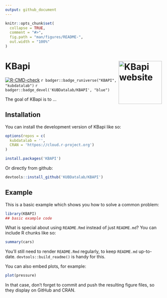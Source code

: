 ```yaml
---
output: github_document
---
```


<!-- README.md is generated from README.Rmd. Please edit that file -->

```r
knitr::opts_chunk$set(
  collapse = TRUE,
  comment = "#>",
  fig.path = "man/figures/README-",
  out.width = "100%"
)
```

# KBapi <a href="https://kubdatalab.github.io/KBAPI/"><img src="man/figures/logo.png" align="right" height="139" alt="KBapi website" /></a>

<!-- badges: start -->
[![R-CMD-check](https://github.com/KUBDatalab/KBAPI/actions/workflows/R-CMD-check.yaml/badge.svg)](https://github.com/KUBDatalab/KBAPI/actions/workflows/R-CMD-check.yaml)
`r badger::badge_runiverse("KBAPI", "kubdatalab") `
`r badger::badge_devel('KUBDatalab/KBAPI', "blue") `
<!-- badges: end -->

The goal of KBapi is to ...

## Installation

You can install the development version of KBapi like so:

``` r
options(repos = c(
  kubdatalab = '',
  CRAN = 'httpos://cloud.r-project.org')
)

install.packages('KBAPI')
```

Or directly from github:
``` r
devtools::install_github('KUBDatalab/KBAPI')
```

## Example

This is a basic example which shows you how to solve a common problem:

```r
library(KBAPI)
## basic example code
```

What is special about using `README.Rmd` instead of just `README.md`? You can include R chunks like so:

```r
summary(cars)
```

You'll still need to render `README.Rmd` regularly, to keep `README.md` up-to-date. `devtools::build_readme()` is handy for this.

You can also embed plots, for example:

```r
plot(pressure)
```

In that case, don't forget to commit and push the resulting figure files, so they display on GitHub and CRAN.
